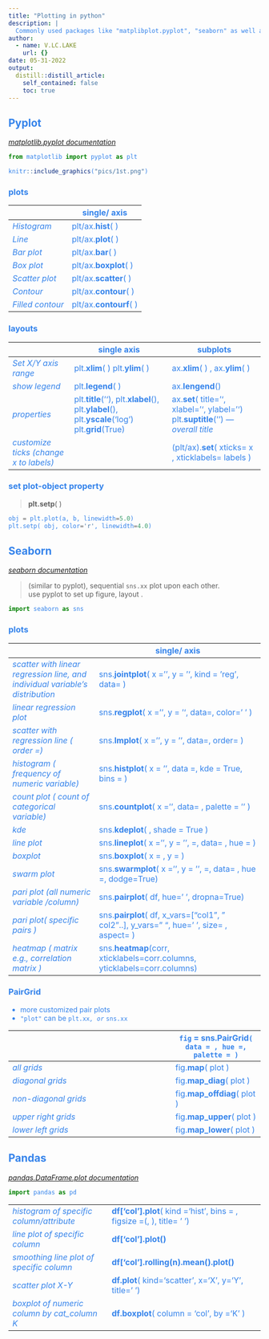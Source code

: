 ```yaml
---
title: "Plotting in python"
description: |
  Commonly used packages like "matplibplot.pyplot", "seaborn" as well as "pandas" all proffer plotting functions. A cheatsheet is needed to avoid confusion. 
author:
  - name: V.LC.LAKE
    url: {}
date: 05-31-2022
output:
  distill::distill_article:
    self_contained: false
    toc: true
---
```

<style>
#TOC {
  color: #00b2ca;
  font-family: Agency FB;
  font-size: 20px;
}
body{
  color: #3483eb;
}
</style>



## Pyplot

*[matplotlib.pyplot   documentation](https://matplotlib.org/stable/api/_as_gen/matplotlib.pyplot.html)*

```python
from matplotlib import pyplot as plt
```

```r
knitr::include_graphics("pics/1st.png")
```

### plots
|                  | **single/ axis**   |
|------------------|--------------------|
| _Histogram_      | plt/ax.**hist**( )     |
| _Line_           | plt/ax.**plot**( )     |
| _Bar plot_       | plt/ax.**bar**( )      |
| _Box plot_       | plt/ax.**boxplot**( )  |
| _Scatter plot_   | plt/ax.**scatter**( )  |
| _Contour_        | plt/ax.**contour**( )  |
| _Filled contour_ | plt/ax.**contourf**( ) |
### layouts

|                                                          | **single axis**                                                                           | **subplots**                                                                         |
|----------------------------------------------------------|-------------------------------------------------------------------------------------------|--------------------------------------------------------------------------------------|
| _Set X/Y axis range_                                     |     plt.**xlim**( )     plt.**ylim**( )                                                           |     ax.**xlim**( ) ,  ax.**ylim**( )                                                        |
| _show legend_                                            |     plt.**legend**( )                                                                          |     ax.**lengend**()                                                                     |
| _properties_                                             |     plt.**title**(''), plt.**xlabel**(), plt.**ylabel**(),   plt.**yscale**(‘log’)     plt.**grid**(True) |     ax.**set**( title='', xlabel='', ylabel='')     plt.**suptitle**('') _---overall   title_ |
| _customize ticks (change x to labels)_                   |                                                                                           | (plt/ax).**set**( xticks= x , xticklabels= labels )                                      |

### set plot-object property

> **plt.setp**( )

```python
obj = plt.plot(a, b, linewidth=5.0)
plt.setp( obj, color='r', linewidth=4.0)
```

## Seaborn

*[seaborn documentation](https://seaborn.pydata.org/index.html)*

> (similar to pyplot), sequential `sns.xx` plot upon each other.    
   use pyplot to set up figure, layout . 


```python
import seaborn as sns
```
### plots

|                                                                               | **single/ axis**                                                                                                                                     |
|-------------------------------------------------------------------------------|------------------------------------------------------------------------------------------------------------------------------------------------------|
| _scatter with linear regression line, and individual variable’s distribution_ |   sns.**jointplot**( x =’’, y = '', kind = 'reg', data= )                                                                                       |
| _linear regression plot_                                                      |     sns.**regplot**( x =’’, y = '', data=, color=' ' )                                                                                                   |
| _scatter with regression line ( order =)_                                     |     sns.**lmplot**( x =’’, y = '', data=, order=   )                                                                                                     |
| _histogram ( frequency of numeric variable)_                                  |     sns.**histplot**( x = '', data =, kde = True, bins = )                                                                                               |
| _count plot ( count of categorical variable)_                                 |     sns.**countplot**( x =’’, data= ,   palette = ‘’ )                                                                                                   |
| _kde_                                                                         |     sns.**kdeplot**(  ,  shade = True )                                                                                                                  |
| _line plot_                                                                   |     sns.**lineplot**(  x =’’, y = '', =, data= , hue = )                                                                                                 |
| _boxplot_                                                                     |     sns.**boxplot**(  x =  , y =   )                                                                                                                     |
| _swarm plot_                                                                  |     sns.**swarmplot**( x =’’, y = '', =, data= , hue =, dodge=True)                                                                                      |
| _pari plot (all numeric variable /column)_                                    |     sns.**pairplot**( df, hue=’ ’, dropna=True)                                                                                                          |
| _pari plot( specific pairs )_                                                 |     sns.**pairplot**( df, x_vars=["col1 ",   " col2"..],  y_vars=" ", hue=’ ’,                                                      size= , aspect= )    |
| _heatmap ( matrix e.g., correlation matrix )_                                 |     sns.**heatmap**(corr, xticklabels=corr.columns,                                     yticklabels=corr.columns)                                        |

### PairGrid

- more customized pair plots     
- `"plot"` can be `plt.xx`*`, or `* `sns.xx`   

|                         |`fig` = **sns.PairGrid**`( data = , hue =,  palette = )`          | 
|-----------------------------------------------------------|--------------------------------|
| _all grids_             |     fig.**map**( plot )            |
| _diagonal grids_        |     fig.**map_diag**( plot )       |
| _non-diagonal grids_    |     fig.**map_offdiag**( plot )    |
| _upper right grids_     |     fig.**map_upper**( plot )      |
| _lower left grids_      |     fig.**map_lower**( plot )      |

## Pandas

*[pandas.DataFrame.plot   documentation](https://pandas.pydata.org/docs/reference/api/pandas.DataFrame.plot.html)*

```python
import pandas as pd
```

|                                               |                                                                       |
|-----------------------------------------------|-----------------------------------------------------------------------|
| _histogram of specific column/attribute_      | **df['col'].plot**( kind ='hist', bins = , figsize =(, ), title= ' ') |
| _line plot of specific column_                | **df['col'].plot()**                                                  |
| _smoothing line plot of specific column_      | **df['col'].rolling(n).mean().plot()**                             |
| _scatter plot X-Y_                            | **df.plot**( kind='scatter', x='X', y='Y', title=' ')                  |
| _boxplot of numeric column by cat_column K_  | **df.boxplot**( column = 'col', by ='K' )                             |



